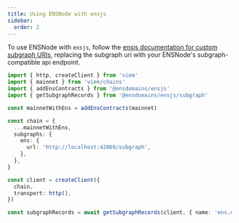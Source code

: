 ```yaml
---
title: Using ENSNode with ensjs
sidebar:
  order: 2
---
```


To use ENSNode with `ensjs`, follow the [ensjs documentation for custom subgraph URIs](https://github.com/ensdomains/ensjs/blob/main/docs/basics/custom-subgraph-uris.md), replacing the subgraph uri with your ENSNode's subgraph-compatible api endpoint.

```ts
import { http, createClient } from 'viem'
import { mainnet } from 'viem/chains'
import { addEnsContracts } from '@ensdomains/ensjs'
import { getSubgraphRecords } from '@ensdomains/ensjs/subgraph'

const mainnetWithEns = addEnsContracts(mainnet)

const chain = {
  ...mainnetWithEns,
  subgraphs: {
    ens: {
      url: 'http://localhost:42069/subgraph',
    },
  },
}

const client = createClient({
  chain,
  transport: http(),
})

const subgraphRecords = await getSubgraphRecords(client, { name: 'ens.eth' })
```

